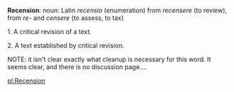 '''Recension''': noun: Latin ''recensio'' (enumeration) from ''recensere'' (to review), from ''re''- and ''censere'' (to assess, to tax)

1. A critical revision of a text.

2. A text established by critical revision.

{{cleanup}}

NOTE: it isn't clear exactly what cleanup is necessary for this word. It seems clear, and there is no discussion page....

[[pl:Recension]]